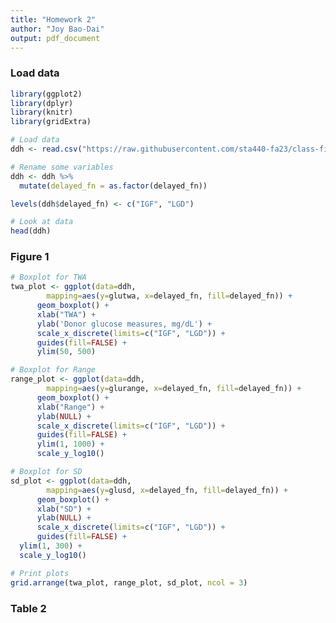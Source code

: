 ```yaml
---
title: "Homework 2"
author: "Joy Bao-Dai"
output: pdf_document
---
```


### Load data

```r
library(ggplot2)
library(dplyr)
library(knitr)
library(gridExtra)
```

```r
# Load data
ddh <- read.csv("https://raw.githubusercontent.com/sta440-fa23/class-files/main/homework-2/ddh.csv", header=TRUE)

# Rename some variables
ddh <- ddh %>%
  mutate(delayed_fn = as.factor(delayed_fn))

levels(ddh$delayed_fn) <- c("IGF", "LGD")

# Look at data
head(ddh)
```

### Figure 1

```r

# Boxplot for TWA
twa_plot <- ggplot(data=ddh,
        mapping=aes(y=glutwa, x=delayed_fn, fill=delayed_fn)) +
      geom_boxplot() +
      xlab("TWA") + 
      ylab('Donor glucose measures, mg/dL') +
      scale_x_discrete(limits=c("IGF", "LGD")) + 
      guides(fill=FALSE) +
      ylim(50, 500)

# Boxplot for Range
range_plot <- ggplot(data=ddh,
        mapping=aes(y=glurange, x=delayed_fn, fill=delayed_fn)) +
      geom_boxplot() +
      xlab("Range") + 
      ylab(NULL) +
      scale_x_discrete(limits=c("IGF", "LGD")) + 
      guides(fill=FALSE) +
      ylim(1, 1000) +
      scale_y_log10()

# Boxplot for SD
sd_plot <- ggplot(data=ddh,
        mapping=aes(y=glusd, x=delayed_fn, fill=delayed_fn)) +
      geom_boxplot() +
      xlab("SD") + 
      ylab(NULL) +
      scale_x_discrete(limits=c("IGF", "LGD")) + 
      guides(fill=FALSE) +
  ylim(1, 300) +
  scale_y_log10()

# Print plots
grid.arrange(twa_plot, range_plot, sd_plot, ncol = 3)
```

### Table 2
